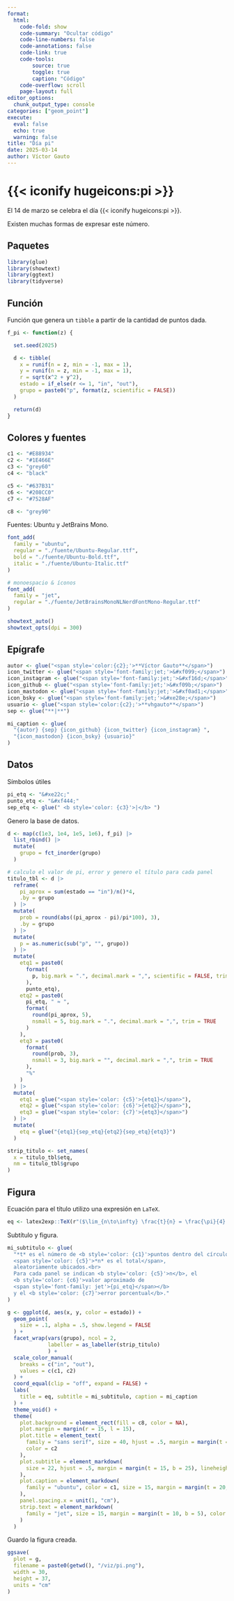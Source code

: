 ```yaml
---
format:
  html:
    code-fold: show
    code-summary: "Ocultar código"
    code-line-numbers: false
    code-annotations: false
    code-link: true
    code-tools:
        source: true
        toggle: true
        caption: "Código"
    code-overflow: scroll
    page-layout: full
editor_options:
  chunk_output_type: console
categories: ["geom_point"]
execute:
  eval: false
  echo: true
  warning: false
title: "Día pi"
date: 2025-03-14
author: Víctor Gauto
---
```


# {{< iconify hugeicons:pi >}}

El 14 de marzo se celebra el día {{< iconify hugeicons:pi >}}.

Existen muchas formas de expresar este número.

## Paquetes
```r
library(glue)
library(showtext)
library(ggtext)
library(tidyverse)
```

## Función

Función que genera un `tibble` a partir de la cantidad de puntos dada.

```r
f_pi <- function(z) {

  set.seed(2025)

  d <- tibble(
    x = runif(n = z, min = -1, max = 1),
    y = runif(n = z, min = -1, max = 1),
    r = sqrt(x^2 + y^2),
    estado = if_else(r <= 1, "in", "out"),
    grupo = paste0("p", format(z, scientific = FALSE))
  )

  return(d)
}
```

<!-- # https://en.wikipedia.org/wiki/Pi#Monte_Carlo_methods -->

## Colores y fuentes

```r
c1 <- "#E88934"
c2 <- "#1E466E"
c3 <- "grey60"
c4 <- "black"

c5 <- "#637B31"
c6 <- "#208CC0"
c7 <- "#7528AF"

c8 <- "grey90"
```

Fuentes: Ubuntu y JetBrains Mono.

```r
font_add(
  family = "ubuntu",
  regular = "./fuente/Ubuntu-Regular.ttf",
  bold = "./fuente/Ubuntu-Bold.ttf",
  italic = "./fuente/Ubuntu-Italic.ttf"
)

# monoespacio & íconos
font_add(
  family = "jet",
  regular = "./fuente/JetBrainsMonoNLNerdFontMono-Regular.ttf"
)

showtext_auto()
showtext_opts(dpi = 300)
```

## Epígrafe

```r
autor <- glue("<span style='color:{c2};'>**Víctor Gauto**</span>")
icon_twitter <- glue("<span style='font-family:jet;'>&#xf099;</span>")
icon_instagram <- glue("<span style='font-family:jet;'>&#xf16d;</span>")
icon_github <- glue("<span style='font-family:jet;'>&#xf09b;</span>")
icon_mastodon <- glue("<span style='font-family:jet;'>&#xf0ad1;</span>")
icon_bsky <- glue("<span style='font-family:jet;'>&#xe28e;</span>")
usuario <- glue("<span style='color:{c2};'>**vhgauto**</span>")
sep <- glue("**|**")

mi_caption <- glue(
  "{autor} {sep} {icon_github} {icon_twitter} {icon_instagram} ",
  "{icon_mastodon} {icon_bsky} {usuario}"
)
```


## Datos

Símbolos útiles
```r
pi_etq <- "&#xe22c;"
punto_etq <- "&#xf444;"
sep_etq <- glue(" <b style='color: {c3}'>|</b> ")
```

Genero la base de datos.

```r
d <- map(c(1e3, 1e4, 1e5, 1e6), f_pi) |>
  list_rbind() |>
  mutate(
    grupo = fct_inorder(grupo)
  )

# calculo el valor de pi, error y genero el título para cada panel
titulo_tbl <- d |>
  reframe(
    pi_aprox = sum(estado == "in")/n()*4,
    .by = grupo
  ) |>
  mutate(
    prob = round(abs((pi_aprox - pi)/pi*100), 3),
    .by = grupo
  ) |>
  mutate(
    p = as.numeric(sub("p", "", grupo))
  ) |>
  mutate(
    etq1 = paste0(
      format(
        p, big.mark = ".", decimal.mark = ",", scientific = FALSE, trim = TRUE
      ),
      punto_etq),
    etq2 = paste0(
      pi_etq, " ≈ ",
      format(
        round(pi_aprox, 5),
        nsmall = 5, big.mark = ".", decimal.mark = ",", trim = TRUE
      )
    ),
    etq3 = paste0(
      format(
        round(prob, 3),
        nsmall = 3, big.mark = "", decimal.mark = ",", trim = TRUE
      ),
      "%"
    )
  ) |>
  mutate(
    etq1 = glue("<span style='color: {c5}'>{etq1}</span>"),
    etq2 = glue("<span style='color: {c6}'>{etq2}</span>"),
    etq3 = glue("<span style='color: {c7}'>{etq3}</span>")
  ) |>
  mutate(
    etq = glue("{etq1}{sep_etq}{etq2}{sep_etq}{etq3}")
  )

strip_titulo <- set_names(
  x = titulo_tbl$etq,
  nm = titulo_tbl$grupo
)
```

## Figura

Ecuación para el título utilizo una expresión en `LaTeX`.

```r
eq <- latex2exp::TeX(r"($\lim_{n\to\infty} \frac{t}{n} = \frac{\pi}{4} $)")
```

Subtítulo y figura.

```r
mi_subtitulo <- glue(
  "*t* es el número de <b style='color: {c1}'>puntos dentro del círculo</b> y
  <span style='color: {c5}'>*n* es el total</span>,
  aleatoriamente ubicados.<br>
  Para cada panel se indican <b style='color: {c5}'>n</b>, el
  <b style='color: {c6}'>valor aproximado de
  <span style='font-family: jet'>{pi_etq}</span></b>
  y el <b style='color: {c7}'>error porcentual</b>."
)

g <- ggplot(d, aes(x, y, color = estado)) +
  geom_point(
    size = .1, alpha = .5, show.legend = FALSE
  ) +
  facet_wrap(vars(grupo), ncol = 2,
             labeller = as_labeller(strip_titulo)
             ) +
  scale_color_manual(
    breaks = c("in", "out"),
    values = c(c1, c2)
  ) +
  coord_equal(clip = "off", expand = FALSE) +
  labs(
    title = eq, subtitle = mi_subtitulo, caption = mi_caption
  ) +
  theme_void() +
  theme(
    plot.background = element_rect(fill = c8, color = NA),
    plot.margin = margin(r = 15, l = 15),
    plot.title = element_text(
      family = "sans serif", size = 40, hjust = .5, margin = margin(t = 20),
      color = c2
    ),
    plot.subtitle = element_markdown(
      size = 22, hjust = .5, margin = margin(t = 15, b = 25), lineheight = 1.4
    ),
    plot.caption = element_markdown(
      family = "ubuntu", color = c1, size = 15, margin = margin(t = 20, b = 15)
    ),
    panel.spacing.x = unit(1, "cm"),
    strip.text = element_markdown(
      family = "jet", size = 15, margin = margin(t = 10, b = 5), color = c4
    )
  )
```

Guardo la figura creada.

```r
ggsave(
  plot = g,
  filename = paste0(getwd(), "/viz/pi.png"),
  width = 30,
  height = 37,
  units = "cm"
)
```
